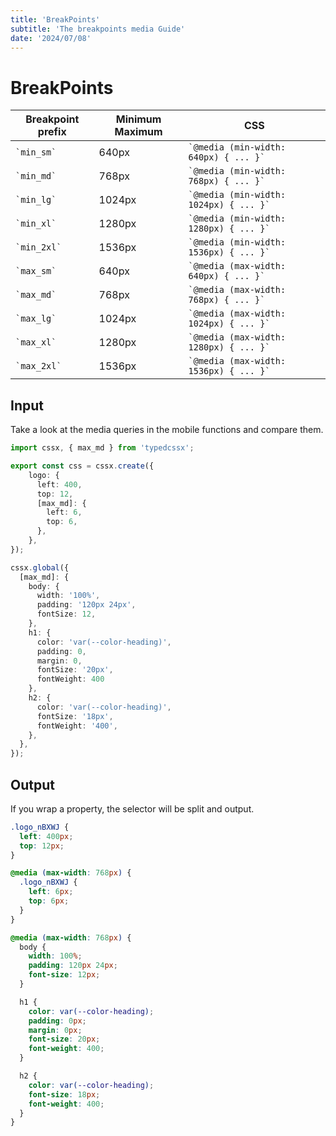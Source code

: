 ```yaml
---
title: 'BreakPoints'
subtitle: 'The breakpoints media Guide'
date: '2024/07/08'
---
```


<TocBot />

# BreakPoints

| Breakpoint prefix                | Minimum Maximum | CSS                                    |
|----------------------------------|-----------------|----------------------------------------|
| <code>\`min_sm\`</code>          | 640px           | <code>\`@media (min-width: 640px) \{ ... }\`</code> |
| <code>\`min_md\`</code>          | 768px           | <code>\`@media (min-width: 768px) \{ ... }\`</code> |
| <code>\`min_lg\`</code>          | 1024px          | <code>\`@media (min-width: 1024px) \{ ... }\`</code>|
| <code>\`min_xl\`</code>          | 1280px          | <code>\`@media (min-width: 1280px) \{ ... }\`</code>|
| <code>\`min_2xl\`</code>         | 1536px          | <code>\`@media (min-width: 1536px) \{ ... }\`</code>|
| <code>\`max_sm\`</code>          | 640px           | <code>\`@media (max-width: 640px) \{ ... }\`</code> |
| <code>\`max_md\`</code>          | 768px           | <code>\`@media (max-width: 768px) \{ ... }\`</code> |
| <code>\`max_lg\`</code>          | 1024px          | <code>\`@media (max-width: 1024px) \{ ... }\`</code>|
| <code>\`max_xl\`</code>          | 1280px          | <code>\`@media (max-width: 1280px) \{ ... }\`</code>|
| <code>\`max_2xl\`</code>         | 1536px          | <code>\`@media (max-width: 1536px) \{ ... }\`</code>|


## Input
Take a look at the media queries in the mobile functions and compare them.
```ts title="style.ts"
import cssx, { max_md } from 'typedcssx';

export const css = cssx.create({
    logo: {
      left: 400,
      top: 12,
      [max_md]: {
        left: 6,
        top: 6,
      },
    },
});

cssx.global({
  [max_md]: {
    body: {
      width: '100%',
      padding: '120px 24px',
      fontSize: 12,
    },
    h1: {
      color: 'var(--color-heading)',
      padding: 0,
      margin: 0,
      fontSize: '20px',
      fontWeight: 400
    },
    h2: {
      color: 'var(--color-heading)',
      fontSize: '18px',
      fontWeight: '400',
    },
  },
});
```

## Output
If you wrap a property, the selector will be split and output.
```css title="css"
.logo_nBXWJ {
  left: 400px;
  top: 12px;
}

@media (max-width: 768px) {
  .logo_nBXWJ {
    left: 6px;
    top: 6px;
  }
}

@media (max-width: 768px) {
  body {
    width: 100%;
    padding: 120px 24px;
    font-size: 12px;
  }

  h1 {
    color: var(--color-heading);
    padding: 0px;
    margin: 0px;
    font-size: 20px;
    font-weight: 400;
  }

  h2 {
    color: var(--color-heading);
    font-size: 18px;
    font-weight: 400;
  }
}
```
